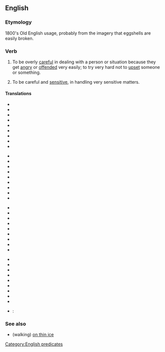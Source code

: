 ==English==

===Etymology===
1800's Old English usage, probably from the imagery that eggshells are easily broken.

===Verb===
{{en-verb|walks on eggshells|walking on eggshells|walked on eggshells}}

# {{idiom}} To be overly [[careful]] in dealing with a person or situation because they get [[angry]] or [[offended]] very easily; to try very hard not to [[upset]] someone or something.
# {{idiom}} To be careful and [[sensitive]], in handling very sensitive matters.

====Translations====
{{trans-top|to act carefully to avoid upsetting someone}}
* {{trreq|Arabic}}
* {{trreq|Armenian}}
* {{trreq|Catalan}}
* {{trreq|Chinese}}
* {{trreq|Czech}}
* {{trreq|Dutch}}
* {{trreq|Finnish}}
* {{trreq|French}}
* {{trreq|German}}
{{trans-mid}}
* {{trreq|Hindi}}
* {{trreq|Italian}}
* {{trreq|Japanese}}
* {{trreq|Korean}}
* {{trreq|Polish}}
* {{trreq|Portuguese}}
* {{trreq|Russian}}
* {{trreq|Spanish}}
* {{trreq|Vietnamese}}
{{trans-bottom}}

{{trans-top|to handle sensitive matters delicately}}
* {{trreq|Arabic}}
* {{trreq|Armenian}}
* {{trreq|Catalan}}
* {{trreq|Chinese}}
* {{trreq|Czech}}
* {{trreq|Dutch}}
* {{trreq|Finnish}}
* {{trreq|French}}
* {{trreq|German}}
{{trans-mid}}
* {{trreq|Hindi}}
* {{trreq|Italian}}
* {{trreq|Japanese}}
* {{trreq|Korean}}
* {{trreq|Polish}}
* {{trreq|Portuguese}}
* {{trreq|Russian}}
* {{trreq|Spanish}}
* {{trreq|Vietnamese}}
{{trans-bottom}}

* {{ttbc|German}}: {{t|de|sich auf Eierschalen bewegen}}

===See also===
*(walking) [[on thin ice]]

[[Category:English predicates]]